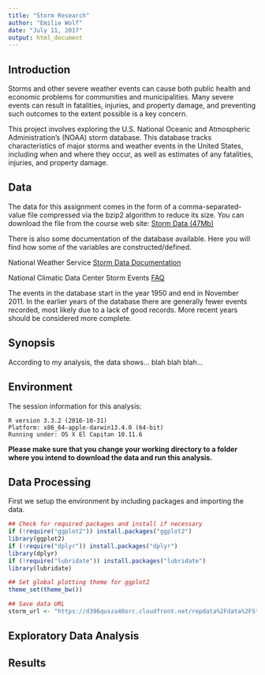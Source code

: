 ```yaml
---
title: "Storm Research"
author: "Emilie Wolf"
date: "July 11, 2017"
output: html_document
---
```

## Introduction

Storms and other severe weather events can cause both public health and economic problems for communities and municipalities. Many severe events can result in fatalities, injuries, and property damage, and preventing such outcomes to the extent possible is a key concern.

This project involves exploring the U.S. National Oceanic and Atmospheric Administration's (NOAA) storm database. This database tracks characteristics of major storms and weather events in the United States, including when and where they occur, as well as estimates of any fatalities, injuries, and property damage.

## Data

The data for this assignment comes in the form of a comma-separated-value file compressed via the bzip2 algorithm to reduce its size. You can download the file from the course web site: [Storm Data (47Mb)](https://d396qusza40orc.cloudfront.net/repdata%2Fdata%2FStormData.csv.bz2)

There is also some documentation of the database available. Here you will find how some of the variables are constructed/defined.

National Weather Service [Storm Data Documentation](https://d396qusza40orc.cloudfront.net/repdata%2Fpeer2_doc%2Fpd01016005curr.pdf)

National Climatic Data Center Storm Events [FAQ](https://d396qusza40orc.cloudfront.net/repdata%2Fpeer2_doc%2FNCDC%20Storm%20Events-FAQ%20Page.pdf)

The events in the database start in the year 1950 and end in November 2011. In the earlier years of the database there are generally fewer events recorded, most likely due to a lack of good records. More recent years should be considered more complete.

## Synopsis
According to my analysis, the data shows... blah blah blah...


## Environment
The session information for this analysis:
```{}
R version 3.3.2 (2016-10-31)
Platform: x86_64-apple-darwin13.4.0 (64-bit)
Running under: OS X El Capitan 10.11.6
```

**Please make sure that you change your working directory to a folder where you intend to download the data and run this analysis.**

## Data Processing
First we setup the environment by including packages and importing the data.
```r
## Check for required packages and install if necessary
if (!require("ggplot2")) install.packages("ggplot2")
library(ggplot2)
if (!require("dplyr")) install.packages("dplyr")
library(dplyr)
if (!require("lubridate")) install.packages("lubridate")
library(lubridate)

## Set global plotting theme for ggplot2
theme_set(theme_bw())

## Save data URL
storm_url <- "https://d396qusza40orc.cloudfront.net/repdata%2Fdata%2FStormData.csv.bz2"

```



## Exploratory Data Analysis

## Results